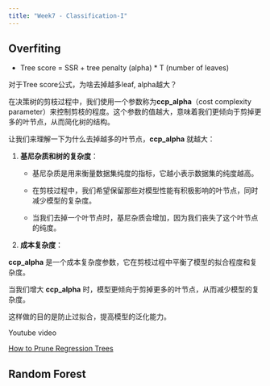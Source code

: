 ```yaml
---
title: "Week7 - Classification-I"
---
```


## Overfiting

-   Tree score = SSR + tree penalty (alpha) \* T (number of leaves)

对于Tree score公式，为啥去掉越多leaf, alpha越大？

在决策树的剪枝过程中，我们使用一个参数称为**ccp_alpha**（cost complexity parameter）来控制剪枝的程度。这个参数的值越大，意味着我们更倾向于剪掉更多的叶节点，从而简化树的结构。

让我们来理解一下为什么去掉越多的叶节点，**ccp_alpha** 就越大：

1.  **基尼杂质和树的复杂度**：

    -   基尼杂质是用来衡量数据集纯度的指标，它越小表示数据集的纯度越高。

    -   在剪枝过程中，我们希望保留那些对模型性能有积极影响的叶节点，同时减少模型的复杂度。

    -   当我们去掉一个叶节点时，基尼杂质会增加，因为我们丧失了这个叶节点的纯度。

2.  **成本复杂度**：

**ccp_alpha** 是一个成本复杂度参数，它在剪枝过程中平衡了模型的拟合程度和复杂度。

当我们增大 **ccp_alpha** 时，模型更倾向于剪掉更多的叶节点，从而减少模型的复杂度。

这样做的目的是防止过拟合，提高模型的泛化能力。

Youtube video

[How to Prune Regression Trees](https://www.youtube.com/watch?v=D0efHEJsfHo&t=684s "How to Prune Regression Trees")

## Random Forest
